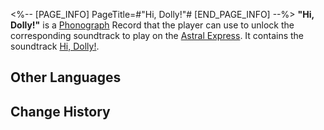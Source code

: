 <%-- [PAGE_INFO]
PageTitle=#"Hi, Dolly!"#
[END_PAGE_INFO] --%>
{{Item Infobox
|id          = 210318
|image       = Item Hi Dolly!.png
|type        = Disk
|invCategory = Valuables
|rarity      = 3
|effect      = 
|description = A record that can be played on the Express' phonograph. It might be a chance acquisition or a gift from someone else. All sorts of memories surge up when the music plays &mdash; the smiles, encounters, touches, and the excitement of battle. Maybe that is why people still collect records even as society rapidly advances.<br />The current record contains the track "Hi, Dolly!."
}}
{{Description|''Don't you ever leave again, Dolly!''}}
'''"Hi, Dolly!"''' is a [[Phonograph]] Record that the player can use to unlock the corresponding soundtrack to play on the [[Astral Express]]. It contains the soundtrack [[Hi, Dolly!]].

==Other Languages==
{{Other Languages
|en   = "Hi, Dolly!"
|zhs  = 《嗨，多莉！》
|zht  = 《嗨，多莉！》
|ja   = 『やあ、ドリー！』
|ko   = ≪안녕, 돌리!≫
|es   = ¡Hola, Dolly!
|fr   = «&nbsp;Hi, Dolly!&nbsp;»
|ru   = Hi, Dolly!
|th   = "Hi, Dolly!"
|vi   = "Xin Chào Dolly!"
|de   = „Hi, Dolly!“
|id   = "Hi, Dolly!"
|pt   = Hi, Dolly!
}}

==Change History==
{{Change History|2.1}}